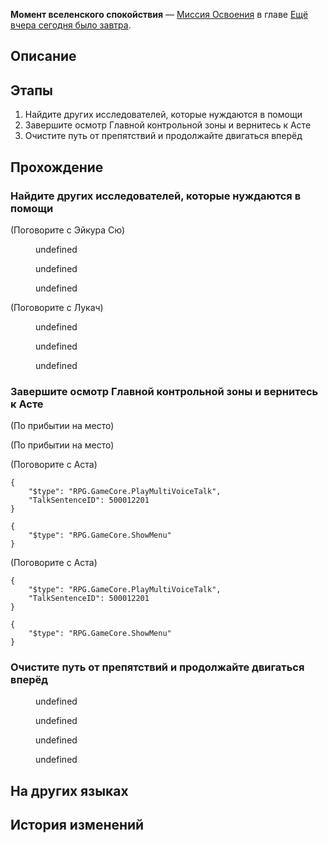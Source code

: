 {{Дополнить|Диалоги.}}
{{Миссия Инфобокс
|id              = 1000302
|Название        = 
|Изображение     = Миссия Освоения Момент вселенского спокойствия.png
|Тип             = Миссия Освоения
|События         = 
|Глава           = Ещё вчера сегодня было завтра
|Условия         = Завершена [[Миссия Освоения]] ''[[Момент вселенского спокойствия]]''
|Персонажи       = Аста; Дань Хэн; Лукач; Март 7; Первопроходец; Трансляция космической станции; Химеко; Эйкура Сю
|СтартЛокация    = Главная контрольная зона
|Мир             = Космическая станция «Герта»
|Локации         = Главная контрольная зона
|Предыдущая      = 
|Следующая       = Неисчезающие тени
|Награды         = Опыт Освоения*600; Кредиты*2 000
}}
'''Момент вселенского спокойствия''' — [[Миссия Освоения]] в главе [[Ещё вчера сегодня было завтра]].

==Описание==
{{Описание|<!--официальное описание из Перекрёстка судеб-->}}

==Этапы==
# Найдите других исследователей, которые нуждаются в помощи
# Завершите осмотр Главной контрольной зоны и вернитесь к Асте
# Очистите путь от препятствий и продолжайте двигаться вперёд

==Прохождение==
{{Дополнить}}

{{Диалог Конец}}

===Найдите других исследователей, которые нуждаются в помощи===
{{Описание миссии|локация=Главная контрольная зона|Внешняя угроза космической станции, кажется, находится под контролем, но экипаж станции по-прежнему обеспокоен.<br />Многие члены экипажа прибыли сюда в одиночку. О чём они сейчас волнуются больше всего? О космической станции? О своих коллегах? Или о своих исследованиях?<br />Надо полагать, что у каждого свой ответ.}}
{{Диалог Начало}}

;(Поговорите с Эйкура Сю)
<!--Unknown TalkSentence: 100021301-->
<!--Unknown TalkSentence: 100021302-->
:{{Диалог|Стрелка}} undefined
:{{Диалог|Стрелка}} undefined
:{{Диалог|Стрелка}} undefined
<!--Unknown TalkSentence: 100021304-->
<!--Unknown TalkSentence: 100021309-->

;(Поговорите с Лукач)
<!--Unknown TalkSentence: 100021318-->
<!--Unknown TalkSentence: 100021319-->
:{{Диалог|Стрелка}} undefined
:<!--Unknown TalkSentence: 100021321-->
:<!--Unknown TalkSentence: 100021322-->
:<!--Unknown TalkSentence: 100021323-->
:<!--Unknown TalkSentence: 100021324-->
:<!--Unknown TalkSentence: 100021330-->
:<!--Unknown TalkSentence: 100021331-->
:<!--Unknown TalkSentence: 100021332-->
:{{Диалог|Стрелка}} undefined
:<!--Unknown TalkSentence: 100021326-->
:<!--Unknown TalkSentence: 100021327-->
:<!--Unknown TalkSentence: 100021330-->
:<!--Unknown TalkSentence: 100021331-->
:<!--Unknown TalkSentence: 100021332-->
:{{Диалог|Стрелка}} undefined
:<!--Unknown TalkSentence: 100021329-->
:<!--Unknown TalkSentence: 100021330-->
:<!--Unknown TalkSentence: 100021331-->
:<!--Unknown TalkSentence: 100021332-->
<!--Unknown TalkSentence: 100021324-->
<!--Unknown TalkSentence: 100021330-->
<!--Unknown TalkSentence: 100021331-->
<!--Unknown TalkSentence: 100021332-->
{{Диалог Конец}}

===Завершите осмотр Главной контрольной зоны и вернитесь к Асте===
{{Описание миссии|локация=Главная контрольная зона|Внешняя угроза космической станции, кажется, находится под контролем. Если на станции остались места, в которых вы ещё не были, сейчас у вас есть шанс пойти и осмотреться.<br />Как только будете готовы, доложите Асте.}}
{{Диалог Начало}}
<!--Unknown TalkSentence: 100021228-->
:<!--3-second delay-->
<!--Unknown TalkSentence: 100021229-->
;(По прибытии на место)

;(По прибытии на место)
:{{tx}}

;(Поговорите с Аста)
<pre>{
	"$type": "RPG.GameCore.PlayMultiVoiceTalk",
	"TalkSentenceID": 500012201
}</pre>
<!--Unknown TalkSentence: 500012202-->
<pre>{
	"$type": "RPG.GameCore.ShowMenu"
}</pre>

;(Поговорите с Аста)
<pre>{
	"$type": "RPG.GameCore.PlayMultiVoiceTalk",
	"TalkSentenceID": 500012201
}</pre>
<!--Unknown TalkSentence: 500012202-->
<pre>{
	"$type": "RPG.GameCore.ShowMenu"
}</pre>
{{Диалог Конец}}

===Очистите путь от препятствий и продолжайте двигаться вперёд===
{{Описание миссии|локация=Зона поддержки|Новая опасность - появился Зверь Судного дня, а вы, кажется, стали неким «ключом».<br />Если хотите избежать опасности и не дать космической станции погибнуть, то единственное решение - отправиться на перрон и встретиться с человеком по имени Вельт.}}
{{Диалог Начало}}
<!--Unknown TalkSentence: 100040100-->
<!--Unknown TalkSentence: 100040101-->
<!--Unknown TalkSentence: 100040102-->
<!--Unknown TalkSentence: 100040103-->
<!--Unknown TalkSentence: 100040104-->
<!--Unknown TalkSentence: 100040105-->
<!--Unknown TalkSentence: 100040106-->
<!--Unknown TalkSentence: 100040107-->
<!--Unknown TalkSentence: 100040108-->
<!--Unknown TalkSentence: 100040109-->
<!--Unknown TalkSentence: 100040110-->
<!--Unknown TalkSentence: 100040111-->
<!--Unknown TalkSentence: 100040112-->
<!--Unknown TalkSentence: 100040113-->
<!--Unknown TalkSentence: 100040114-->
:{{Диалог|Стрелка}} undefined
:{{Диалог|Стрелка}} undefined
:{{Диалог|Стрелка}} undefined
:{{Диалог|Стрелка}} undefined
{{Диалог Конец}}

==На других языках==
{{На других языках
|en   = A Moment of Peace
|zhs  = 宇宙安宁片刻
|zht  = 宇宙安寧片刻
|ja   = 宇宙の安らぎのひと時
|ko   = 찰나의 우주 평화
|es   = Momento de sosiego
|fr   = Un moment de paix
|ru   = Момент вселенского спокойствия
|th   = ช่วงเวลาอันเงียบสงบของจักรวาล
|vi   = Khoảnh Khắc Yên Bình Của Vũ Trụ
|de   = Moment des Friedens
|id   = Momen Kedamaian Galaksi
|pt   = Um Momento de Paz
}}

==История изменений==
{{История изменений|2.7}}
